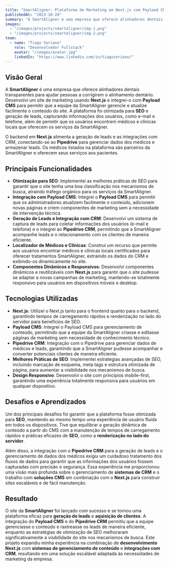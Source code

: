 ```yaml
---
title: "SmartAligner: Plataforma de Marketing em Next.js com Payload CMS"
publishedAt: "2023-10-28"
summary: "A SmartAligner é uma empresa que oferece alinhadores dentais transparentes. Desenvolvi um site em Next.js integrado com Payload CMS, otimizado para SEO e geração de leads, permitindo que os usuários encontrem médicos e clínicas locais."
images:
  - "/images/projects/smartaligner/img-1.png"
  - "/images/projects/smartaligner/img-2.png"
team:
  - name: "Tiago Soriano"
    role: "Desenvolvedor Fullstack"
    avatar: "/images/avatar.jpg"
    linkedIn: "https://www.linkedin.com/in/tiagosoriano/"
---
```


## Visão Geral

A **SmartAligner** é uma empresa que oferece alinhadores dentais transparentes para ajudar pessoas a corrigirem o alinhamento dentário. Desenvolvi um site de marketing usando **Next.js** e integrei-o com **Payload CMS** para permitir que a equipe da SmartAligner gerencie e atualize facilmente o conteúdo do site. A plataforma foi otimizada para **SEO** e geração de leads, capturando informações dos usuários, como e-mail e telefone, além de permitir que os usuários encontrem médicos e clínicas locais que oferecem os serviços da SmartAligner.

O backend em **Next.js** alimenta a geração de leads e as integrações com CRM, conectando-se ao **Pipedrive** para gerenciar dados dos médicos e armazenar leads. Os médicos listados na plataforma são parceiros da SmartAligner e oferecem seus serviços aos pacientes.

## Principais Funcionalidades

- **Otimização para SEO**: Implementei as melhores práticas de SEO para garantir que o site tenha uma boa classificação nos mecanismos de busca, atraindo tráfego orgânico para os serviços da SmartAligner.
- **Integração com Payload CMS**: Integrei o **Payload CMS** para permitir que os administradores atualizem facilmente o conteúdo, adicionem novas páginas e criem componentes de marketing sem a necessidade de intervenção técnica.
- **Geração de Leads e Integração com CRM**: Desenvolvi um sistema de captura de leads para coletar informações dos usuários (e-mail e telefone) e o integrei ao **Pipedrive CRM**, permitindo que a SmartAligner acompanhe leads e o relacionamento com os clientes de maneira eficiente.
- **Localizador de Médicos e Clínicas**: Construi um recurso que permite aos usuários encontrar médicos e clínicas locais certificados para oferecer tratamentos SmartAligner, extraindo os dados do CRM e exibindo-os dinamicamente no site.
- **Componentes Dinâmicos e Responsivos**: Desenvolvi componentes dinâmicos e reutilizáveis com **Next.js** para garantir que o site pudesse se adaptar a novas campanhas de marketing, mantendo-se totalmente responsivo para usuários em dispositivos móveis e desktop.

## Tecnologias Utilizadas

- **Next.js**: Utilizei o Next.js tanto para o frontend quanto para o backend, garantindo tempos de carregamento rápidos e renderização no lado do servidor para benefícios de SEO.
- **Payload CMS**: Integrei o Payload CMS para gerenciamento de conteúdo, permitindo que a equipe da SmartAligner criasse e editasse páginas de marketing sem necessidade de conhecimento técnico.
- **Pipedrive CRM**: Integração com o Pipedrive para gerenciar dados de médicos e leads, garantindo que a SmartAligner pudesse acompanhar e converter potenciais clientes de maneira eficiente.
- **Melhores Práticas de SEO**: Implementei estratégias avançadas de SEO, incluindo marcação de esquema, meta tags e estrutura otimizada de página, para aumentar a visibilidade nos mecanismos de busca.
- **Design Responsivo**: Desenvolvi o site com princípios mobile-first, garantindo uma experiência totalmente responsiva para usuários em qualquer dispositivo.

## Desafios e Aprendizados

Um dos principais desafios foi garantir que a plataforma fosse otimizada para **SEO**, mantendo ao mesmo tempo uma experiência de usuário fluida em todos os dispositivos. Tive que equilibrar a geração dinâmica de conteúdo a partir do CMS com a manutenção de tempos de carregamento rápidos e práticas eficazes de **SEO**, como a **renderização no lado do servidor**.

Além disso, a integração com o **Pipedrive CRM** para a geração de leads e o gerenciamento de dados dos médicos exigiu um cuidadoso tratamento dos fluxos de dados para garantir que as informações dos usuários fossem capturadas com precisão e segurança. Essa experiência me proporcionou uma visão mais profunda sobre o gerenciamento de **sistemas de CRM** e o trabalho com **soluções CMS** em combinação com o **Next.js** para construir sites escaláveis e de fácil manutenção.

## Resultado

O site da **SmartAligner** foi lançado com sucesso e se tornou uma plataforma eficaz para **geração de leads** e **aquisição de clientes**. A integração do **Payload CMS** e do **Pipedrive CRM** permitiu que a equipe gerenciasse o conteúdo e rastreasse os leads de maneira eficiente, enquanto as estratégias de otimização de SEO melhoraram significativamente a visibilidade do site nos mecanismos de busca. Este projeto expandiu minha experiência na combinação de **desenvolvimento Next.js** com **sistemas de gerenciamento de conteúdo** e **integrações com CRM**, resultando em uma solução escalável adaptada às necessidades de marketing da empresa.

